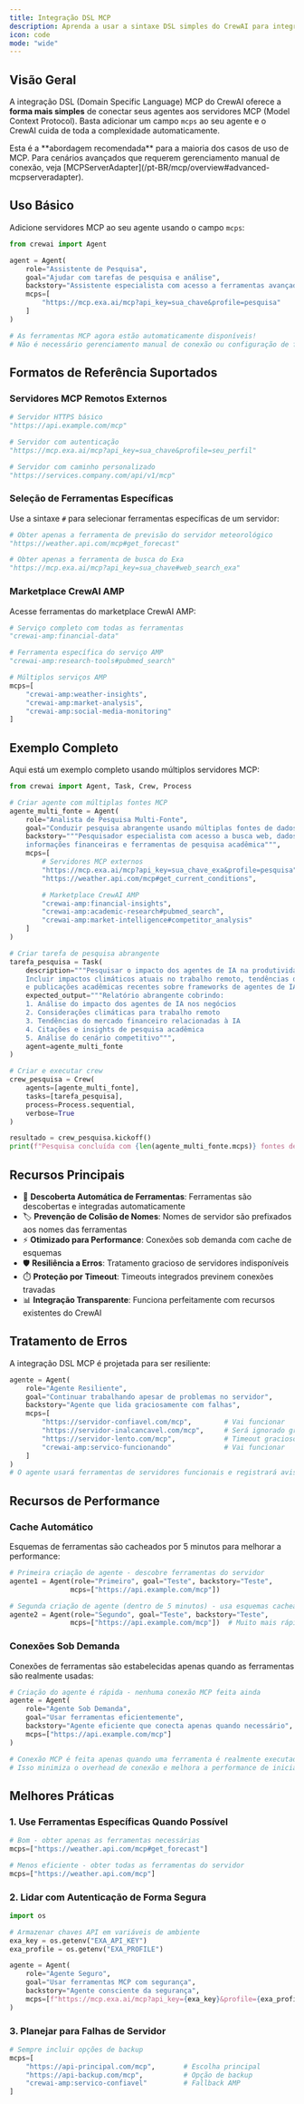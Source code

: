 ```yaml
---
title: Integração DSL MCP
description: Aprenda a usar a sintaxe DSL simples do CrewAI para integrar servidores MCP diretamente com seus agentes usando o campo mcps.
icon: code
mode: "wide"
---
```


## Visão Geral

A integração DSL (Domain Specific Language) MCP do CrewAI oferece a **forma mais simples** de conectar seus agentes aos servidores MCP (Model Context Protocol). Basta adicionar um campo `mcps` ao seu agente e o CrewAI cuida de toda a complexidade automaticamente.

<Info>
Esta é a **abordagem recomendada** para a maioria dos casos de uso de MCP. Para cenários avançados que requerem gerenciamento manual de conexão, veja [MCPServerAdapter](/pt-BR/mcp/overview#advanced-mcpserveradapter).
</Info>

## Uso Básico

Adicione servidores MCP ao seu agente usando o campo `mcps`:

```python
from crewai import Agent

agent = Agent(
    role="Assistente de Pesquisa",
    goal="Ajudar com tarefas de pesquisa e análise",
    backstory="Assistente especialista com acesso a ferramentas avançadas de pesquisa",
    mcps=[
        "https://mcp.exa.ai/mcp?api_key=sua_chave&profile=pesquisa"
    ]
)

# As ferramentas MCP agora estão automaticamente disponíveis!
# Não é necessário gerenciamento manual de conexão ou configuração de ferramentas
```

## Formatos de Referência Suportados

### Servidores MCP Remotos Externos

```python
# Servidor HTTPS básico
"https://api.example.com/mcp"

# Servidor com autenticação
"https://mcp.exa.ai/mcp?api_key=sua_chave&profile=seu_perfil"

# Servidor com caminho personalizado
"https://services.company.com/api/v1/mcp"
```

### Seleção de Ferramentas Específicas

Use a sintaxe `#` para selecionar ferramentas específicas de um servidor:

```python
# Obter apenas a ferramenta de previsão do servidor meteorológico
"https://weather.api.com/mcp#get_forecast"

# Obter apenas a ferramenta de busca do Exa
"https://mcp.exa.ai/mcp?api_key=sua_chave#web_search_exa"
```

### Marketplace CrewAI AMP

Acesse ferramentas do marketplace CrewAI AMP:

```python
# Serviço completo com todas as ferramentas
"crewai-amp:financial-data"

# Ferramenta específica do serviço AMP
"crewai-amp:research-tools#pubmed_search"

# Múltiplos serviços AMP
mcps=[
    "crewai-amp:weather-insights",
    "crewai-amp:market-analysis",
    "crewai-amp:social-media-monitoring"
]
```

## Exemplo Completo

Aqui está um exemplo completo usando múltiplos servidores MCP:

```python
from crewai import Agent, Task, Crew, Process

# Criar agente com múltiplas fontes MCP
agente_multi_fonte = Agent(
    role="Analista de Pesquisa Multi-Fonte",
    goal="Conduzir pesquisa abrangente usando múltiplas fontes de dados",
    backstory="""Pesquisador especialista com acesso a busca web, dados meteorológicos,
    informações financeiras e ferramentas de pesquisa acadêmica""",
    mcps=[
        # Servidores MCP externos
        "https://mcp.exa.ai/mcp?api_key=sua_chave_exa&profile=pesquisa",
        "https://weather.api.com/mcp#get_current_conditions",

        # Marketplace CrewAI AMP
        "crewai-amp:financial-insights",
        "crewai-amp:academic-research#pubmed_search",
        "crewai-amp:market-intelligence#competitor_analysis"
    ]
)

# Criar tarefa de pesquisa abrangente
tarefa_pesquisa = Task(
    description="""Pesquisar o impacto dos agentes de IA na produtividade empresarial.
    Incluir impactos climáticos atuais no trabalho remoto, tendências do mercado financeiro,
    e publicações acadêmicas recentes sobre frameworks de agentes de IA.""",
    expected_output="""Relatório abrangente cobrindo:
    1. Análise do impacto dos agentes de IA nos negócios
    2. Considerações climáticas para trabalho remoto
    3. Tendências do mercado financeiro relacionadas à IA
    4. Citações e insights de pesquisa acadêmica
    5. Análise do cenário competitivo""",
    agent=agente_multi_fonte
)

# Criar e executar crew
crew_pesquisa = Crew(
    agents=[agente_multi_fonte],
    tasks=[tarefa_pesquisa],
    process=Process.sequential,
    verbose=True
)

resultado = crew_pesquisa.kickoff()
print(f"Pesquisa concluída com {len(agente_multi_fonte.mcps)} fontes de dados MCP")
```

## Recursos Principais

- 🔄 **Descoberta Automática de Ferramentas**: Ferramentas são descobertas e integradas automaticamente
- 🏷️ **Prevenção de Colisão de Nomes**: Nomes de servidor são prefixados aos nomes das ferramentas
- ⚡ **Otimizado para Performance**: Conexões sob demanda com cache de esquemas
- 🛡️ **Resiliência a Erros**: Tratamento gracioso de servidores indisponíveis
- ⏱️ **Proteção por Timeout**: Timeouts integrados previnem conexões travadas
- 📊 **Integração Transparente**: Funciona perfeitamente com recursos existentes do CrewAI

## Tratamento de Erros

A integração DSL MCP é projetada para ser resiliente:

```python
agente = Agent(
    role="Agente Resiliente",
    goal="Continuar trabalhando apesar de problemas no servidor",
    backstory="Agente que lida graciosamente com falhas",
    mcps=[
        "https://servidor-confiavel.com/mcp",        # Vai funcionar
        "https://servidor-inalcancavel.com/mcp",     # Será ignorado graciosamente
        "https://servidor-lento.com/mcp",            # Timeout gracioso
        "crewai-amp:servico-funcionando"             # Vai funcionar
    ]
)
# O agente usará ferramentas de servidores funcionais e registrará avisos para os que falharem
```

## Recursos de Performance

### Cache Automático

Esquemas de ferramentas são cacheados por 5 minutos para melhorar a performance:

```python
# Primeira criação de agente - descobre ferramentas do servidor
agente1 = Agent(role="Primeiro", goal="Teste", backstory="Teste",
               mcps=["https://api.example.com/mcp"])

# Segunda criação de agente (dentro de 5 minutos) - usa esquemas cacheados
agente2 = Agent(role="Segundo", goal="Teste", backstory="Teste",
               mcps=["https://api.example.com/mcp"])  # Muito mais rápido!
```

### Conexões Sob Demanda

Conexões de ferramentas são estabelecidas apenas quando as ferramentas são realmente usadas:

```python
# Criação do agente é rápida - nenhuma conexão MCP feita ainda
agente = Agent(
    role="Agente Sob Demanda",
    goal="Usar ferramentas eficientemente",
    backstory="Agente eficiente que conecta apenas quando necessário",
    mcps=["https://api.example.com/mcp"]
)

# Conexão MCP é feita apenas quando uma ferramenta é realmente executada
# Isso minimiza o overhead de conexão e melhora a performance de inicialização
```

## Melhores Práticas

### 1. Use Ferramentas Específicas Quando Possível

```python
# Bom - obter apenas as ferramentas necessárias
mcps=["https://weather.api.com/mcp#get_forecast"]

# Menos eficiente - obter todas as ferramentas do servidor
mcps=["https://weather.api.com/mcp"]
```

### 2. Lidar com Autenticação de Forma Segura

```python
import os

# Armazenar chaves API em variáveis de ambiente
exa_key = os.getenv("EXA_API_KEY")
exa_profile = os.getenv("EXA_PROFILE")

agente = Agent(
    role="Agente Seguro",
    goal="Usar ferramentas MCP com segurança",
    backstory="Agente consciente da segurança",
    mcps=[f"https://mcp.exa.ai/mcp?api_key={exa_key}&profile={exa_profile}"]
)
```

### 3. Planejar para Falhas de Servidor

```python
# Sempre incluir opções de backup
mcps=[
    "https://api-principal.com/mcp",       # Escolha principal
    "https://api-backup.com/mcp",          # Opção de backup
    "crewai-amp:servico-confiavel"         # Fallback AMP
]
```
